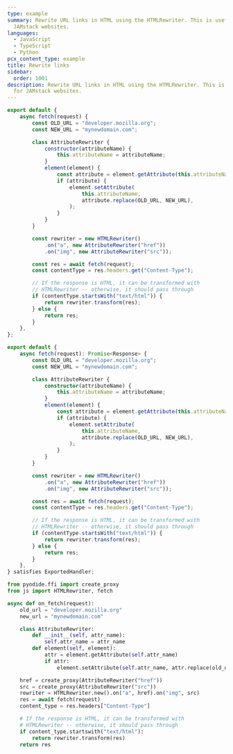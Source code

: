 ```yaml
---
type: example
summary: Rewrite URL links in HTML using the HTMLRewriter. This is useful for
  JAMstack websites.
languages:
  - JavaScript
  - TypeScript
  - Python
pcx_content_type: example
title: Rewrite links
sidebar:
  order: 1001
description: Rewrite URL links in HTML using the HTMLRewriter. This is useful
  for JAMstack websites.
---
```



<Tabs syncKey="workersExamples"> <TabItem label="JavaScript" icon="seti:javascript">

```js
export default {
	async fetch(request) {
		const OLD_URL = "developer.mozilla.org";
		const NEW_URL = "mynewdomain.com";

		class AttributeRewriter {
			constructor(attributeName) {
				this.attributeName = attributeName;
			}
			element(element) {
				const attribute = element.getAttribute(this.attributeName);
				if (attribute) {
					element.setAttribute(
						this.attributeName,
						attribute.replace(OLD_URL, NEW_URL),
					);
				}
			}
		}

		const rewriter = new HTMLRewriter()
			.on("a", new AttributeRewriter("href"))
			.on("img", new AttributeRewriter("src"));

		const res = await fetch(request);
		const contentType = res.headers.get("Content-Type");

		// If the response is HTML, it can be transformed with
		// HTMLRewriter -- otherwise, it should pass through
		if (contentType.startsWith("text/html")) {
			return rewriter.transform(res);
		} else {
			return res;
		}
	},
};
```

</TabItem> <TabItem label="TypeScript" icon="seti:typescript">

```ts
export default {
	async fetch(request): Promise<Response> {
		const OLD_URL = "developer.mozilla.org";
		const NEW_URL = "mynewdomain.com";

		class AttributeRewriter {
			constructor(attributeName) {
				this.attributeName = attributeName;
			}
			element(element) {
				const attribute = element.getAttribute(this.attributeName);
				if (attribute) {
					element.setAttribute(
						this.attributeName,
						attribute.replace(OLD_URL, NEW_URL),
					);
				}
			}
		}

		const rewriter = new HTMLRewriter()
			.on("a", new AttributeRewriter("href"))
			.on("img", new AttributeRewriter("src"));

		const res = await fetch(request);
		const contentType = res.headers.get("Content-Type");

		// If the response is HTML, it can be transformed with
		// HTMLRewriter -- otherwise, it should pass through
		if (contentType.startsWith("text/html")) {
			return rewriter.transform(res);
		} else {
			return res;
		}
	},
} satisfies ExportedHandler;
```

</TabItem> <TabItem label="Python" icon="seti:python">

```py
from pyodide.ffi import create_proxy
from js import HTMLRewriter, fetch

async def on_fetch(request):
    old_url = "developer.mozilla.org"
    new_url = "mynewdomain.com"

    class AttributeRewriter:
        def __init__(self, attr_name):
            self.attr_name = attr_name
        def element(self, element):
            attr = element.getAttribute(self.attr_name)
            if attr:
                element.setAttribute(self.attr_name, attr.replace(old_url, new_url))

    href = create_proxy(AttributeRewriter("href"))
    src = create_proxy(AttributeRewriter("src"))
    rewriter = HTMLRewriter.new().on("a", href).on("img", src)
    res = await fetch(request)
    content_type = res.headers["Content-Type"]

    # If the response is HTML, it can be transformed with
    # HTMLRewriter -- otherwise, it should pass through
    if content_type.startswith("text/html"):
        return rewriter.transform(res)
    return res
```

</TabItem> </Tabs>
